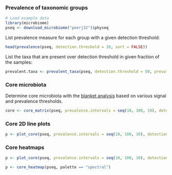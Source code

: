 ### Prevalence of taxonomic groups

```r
# Load example data
library(microbiome)
pseq <- download_microbiome("peerj32")$physeq
```

List prevalence measure for each group with a given detection threshold:

```r
head(prevalence(pseq, detection.threshold = 10, sort = FALSE))
```

List the taxa that are present over detection threshold in given
fraction of the samples:

```r
prevalent.taxa <- prevalent_taxa(pseq, detection.threshold = 50, prevalence.threshold = 0.2)
```


### Core microbiota

Determine core microbiota with the [blanket
analysis](http://onlinelibrary.wiley.com/doi/10.1111/j.1469-0691.2012.03855.x/abstract)
based on various signal and prevalence thresholds.
 
```r
core <- core_matrix(pseq, prevalence.intervals = seq(10, 100, 10), detection.thresholds = c(0, 10^(0:4)))
```

### Core 2D line plots

```r
p <- plot_core(pseq, prevalence.intervals = seq(10, 100, 10), detection.thresholds = c(0, 10^(0:4)), plot.type = "lineplot")
```

### Core heatmaps

```r
p <- plot_core(pseq, prevalence.intervals = seq(10, 100, 10), detection.thresholds = c(0, 2^(0:14)), plot.type = "heatmap")
```


```r
p <- core_heatmap(pseq, palette == "spectral")
```